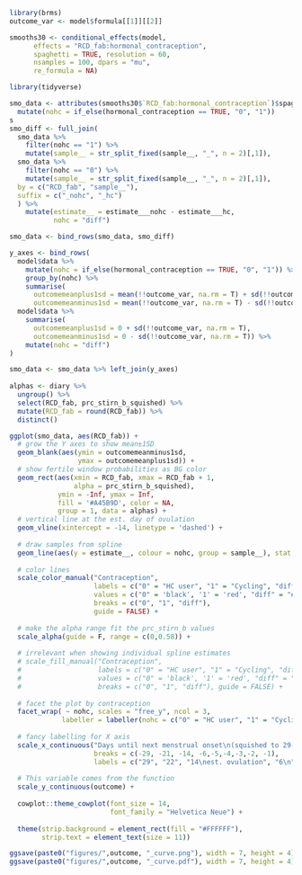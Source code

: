 ```r
library(brms)
outcome_var <- model$formula[[1]][[2]]

smooths30 <- conditional_effects(model, 
      effects = "RCD_fab:hormonal_contraception",
      spaghetti = TRUE, resolution = 60, 
      nsamples = 100, dpars = "mu", 
      re_formula = NA)

library(tidyverse)

smo_data <- attributes(smooths30$`RCD_fab:hormonal_contraception`)$spaghetti %>% 
  mutate(nohc = if_else(hormonal_contraception == TRUE, "0", "1"))
s
smo_diff <- full_join(
  smo_data %>% 
    filter(nohc == "1") %>%
    mutate(sample__ = str_split_fixed(sample__, "_", n = 2)[,1]),
  smo_data %>% 
    filter(nohc == "0") %>% 
    mutate(sample__ = str_split_fixed(sample__, "_", n = 2)[,1]),
  by = c("RCD_fab", "sample__"), 
  suffix = c("_nohc", "_hc")
  ) %>% 
    mutate(estimate__ = estimate___nohc - estimate___hc,
           nohc = "diff")

smo_data <- bind_rows(smo_data, smo_diff)

y_axes <- bind_rows(
  model$data %>% 
    mutate(nohc = if_else(hormonal_contraception == TRUE, "0", "1")) %>% 
    group_by(nohc) %>% 
    summarise(
      outcomemeanplus1sd = mean(!!outcome_var, na.rm = T) + sd(!!outcome_var, na.rm = T),
      outcomemeanminus1sd = mean(!!outcome_var, na.rm = T) - sd(!!outcome_var, na.rm = T)),
  model$data %>% 
    summarise(
      outcomemeanplus1sd = 0 + sd(!!outcome_var, na.rm = T),
      outcomemeanminus1sd = 0 - sd(!!outcome_var, na.rm = T)) %>% 
    mutate(nohc = "diff")
)

smo_data <- smo_data %>% left_join(y_axes)
  
alphas <- diary %>% 
  ungroup() %>% 
  select(RCD_fab, prc_stirn_b_squished) %>% 
  mutate(RCD_fab = round(RCD_fab)) %>% 
  distinct()
```

```r
ggplot(smo_data, aes(RCD_fab)) +
  # grow the Y axes to show mean±1SD
  geom_blank(aes(ymin = outcomemeanminus1sd, 
                 ymax = outcomemeanplus1sd)) +
  # show fertile window probabilities as BG color
  geom_rect(aes(xmin = RCD_fab, xmax = RCD_fab + 1,
                alpha = prc_stirn_b_squished), 
            ymin = -Inf, ymax = Inf, 
            fill = '#A45B9D', color = NA, 
            group = 1, data = alphas) +
  # vertical line at the est. day of ovulation
  geom_vline(xintercept = -14, linetype = 'dashed') +
  
  # draw samples from spline
  geom_line(aes(y = estimate__, colour = nohc, group = sample__), stat = 'identity', alpha = 0.08) +
  
  # color lines
  scale_color_manual("Contraception", 
                     labels = c("0" = "HC user", "1" = "Cycling", "diff" = "Difference"), 
                     values = c("0" = 'black', '1' = 'red', "diff" = "#4B7BB4"), 
                     breaks = c("0", "1", "diff"), 
                     guide = FALSE) +
  
  # make the alpha range fit the prc_stirn_b values
  scale_alpha(guide = F, range = c(0,0.58)) +
  
  # irrelevant when showing individual spline estimates
  # scale_fill_manual("Contraception", 
  #                   labels = c("0" = "HC user", "1" = "Cycling", "diff" = "Difference"), 
  #                   values = c("0" = 'black', '1' = 'red', "diff" = "#4B7BB4"), 
  #                   breaks = c("0", "1", "diff"), guide = FALSE) +
  
  # facet the plot by contraception 
  facet_wrap( ~ nohc, scales = "free_y", ncol = 3, 
             labeller = labeller(nohc = c("0" = "HC user", "1" = "Cycling", "diff" = "Difference"))) +
  
  # fancy labelling for X axis
  scale_x_continuous("Days until next menstrual onset\n(squished to 29-day cycle)", 
                     breaks = c(-29, -21, -14, -6,-5,-4,-3,-2, -1), 
                     labels = c("29", "22", "14\nest. ovulation", "6\n", "\n", "\n", "\n\npremens.", "\n", "1\n")) +
  
  # This variable comes from the function
  scale_y_continuous(outcome) +
  
  cowplot::theme_cowplot(font_size = 14, 
                         font_family = "Helvetica Neue") +
  
  theme(strip.background = element_rect(fill = "#FFFFFF"),
        strip.text = element_text(size = 11))

ggsave(paste0("figures/",outcome, "_curve.png"), width = 7, height = 4)
ggsave(paste0("figures/",outcome, "_curve.pdf"), width = 7, height = 4)
```

